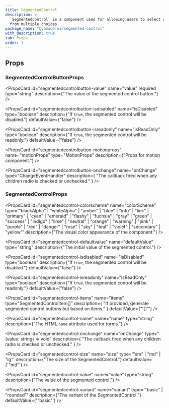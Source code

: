 ```yaml
---
title: SegmentedControl
description: >-
  `SegmentedControl` is a component used for allowing users to select one option
  from multiple choices.
package_name: "@yamada-ui/segmented-control"
with_description: true
tab: Props
order: 1
---
```


## Props

### SegmentedControlButtonProps

<PropsCard
  id="segmentedcontrolbutton-value"
  name="value"
  required
  type="string"
  description={"The value of the segmented control button."}
/>

<PropsCard
  id="segmentedcontrolbutton-isdisabled"
  name="isDisabled"
  type="boolean"
  description={"If `true`, the segmented control will be disabled."}
  defaultValue={"false"}
/>

<PropsCard
  id="segmentedcontrolbutton-isreadonly"
  name="isReadOnly"
  type="boolean"
  description={"If `true`, the segmented control will be readonly."}
  defaultValue={"false"}
/>

<PropsCard
  id="segmentedcontrolbutton-motionprops"
  name="motionProps"
  type="MotionProps"
  description={"Props for motion component."}
/>

<PropsCard
  id="segmentedcontrolbutton-onchange"
  name="onChange"
  type="ChangeEventHandler<HTMLInputElement>"
  description={
    "The callback fired when any children radio is checked or unchecked."
  }
/>

### SegmentedControlProps

<PropsCard
  id="segmentedcontrol-colorscheme"
  name="colorScheme"
  type='"blackAlpha" | "whiteAlpha" | "amber" | "blue" | "info" | "link" | "primary" | "cyan" | "emerald" | "flashy" | "fuchsia" | "gray" | "green" | "success" | "indigo" | "lime" | "neutral" | "orange" | "warning" | "pink" | "purple" | "red" | "danger" | "rose" | "sky" | "teal" | "violet" | "secondary" | "yellow"'
  description={"The visual color appearance of the component."}
/>

<PropsCard
  id="segmentedcontrol-defaultvalue"
  name="defaultValue"
  type="string"
  description={"The initial value of the segmented control."}
/>

<PropsCard
  id="segmentedcontrol-isdisabled"
  name="isDisabled"
  type="boolean"
  description={"If `true`, the segmented control will be disabled."}
  defaultValue={"false"}
/>

<PropsCard
  id="segmentedcontrol-isreadonly"
  name="isReadOnly"
  type="boolean"
  description={"If `true`, the segmented control will be readonly."}
  defaultValue={"false"}
/>

<PropsCard
  id="segmentedcontrol-items"
  name="items"
  type="SegmentedControlItem[]"
  description={
    "If provided, generate segmented control buttons but based on items."
  }
  defaultValue={"'[]'"}
/>

<PropsCard
  id="segmentedcontrol-name"
  name="name"
  type="string"
  description={"The HTML `name` attribute used for forms."}
/>

<PropsCard
  id="segmentedcontrol-onchange"
  name="onChange"
  type="(value: string) => void"
  description={
    "The callback fired when any children radio is checked or unchecked."
  }
/>

<PropsCard
  id="segmentedcontrol-size"
  name="size"
  type='"sm" | "md" | "lg"'
  description={"The size of the SegmentedControl."}
  defaultValue={'"md"'}
/>

<PropsCard
  id="segmentedcontrol-value"
  name="value"
  type="string"
  description={"The value of the segmented control."}
/>

<PropsCard
  id="segmentedcontrol-variant"
  name="variant"
  type='"basic" | "rounded"'
  description={"The variant of the SegmentedControl."}
  defaultValue={'"basic"'}
/>
